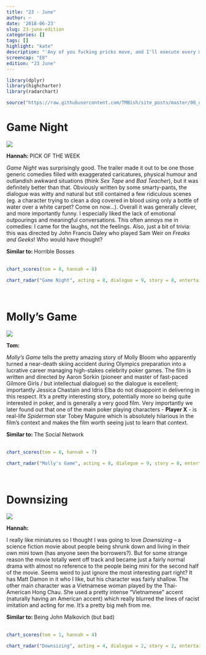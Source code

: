 ```yaml
---
title: "23 - June"
author: ~
date: '2018-06-23'
slug: 23-june-edition
categories: []
tags: []
highlight: "kate"
description: "'Any of you fucking pricks move, and I'll execute every motherfucking last one of ya!' - Annie"
screencap: "E8"
edition: "23 June"
---
```


```r
library(dplyr)
library(highcharter)
library(radarchart)

source("https://raw.githubusercontent.com/TMBish/site_posts/master/00_utilities/film-review-utils.R")
```

# Game Night

<div class = "review">

<div class = "review-left">

![](/img/films/08/game-night.png)

<b> Hannah: </b> <span class="label upper outline error"> PICK OF THE WEEK </span> <br>

*Game Night* was surprisingly good. The trailer made it out to be one those generic comedies filled with exaggerated caricatures, physical humour and outlandish awkward situations (think *Sex Tape* and *Bad Teacher*), but it was definitely better than that. Obviously written by some smarty-pants, the dialogue was witty and natural but still contained a few ridiculous scenes (eg. a character trying to clean a dog covered in blood using only a bottle of water over a white carpet? Come on now…). Overall it was generally clever, and more importantly funny. I especially liked the lack of emotional outpourings and meaningful conversations. This often annoys me in comedies: I came for the laughs, not the feelings. Also, just a bit of trivia: this was directed by John Francis Daley who played Sam Weir on *Freaks and Geeks*! Who would have thought?

</div>

<div class = "review-right">

<b> Similar to: </b> Horrible Bosses <br> <br>
<div class="ratings">
```r
chart_scores(tom = 8, hannah = 8)
```
</div>

```r
chart_radar("Game Night", acting = 8, dialogue = 9, story = 8, entertainment = 10, cinematography = 7)
```

</div>

</div>

<br>

# Molly's Game

<div class = "review">

<div class = "review-left">

![](/img/films/08/mollys-game.png)

<b> Tom: </b> <br>

*Molly's Game* tells the pretty amazing story of Molly Bloom who apparently turned a near-death skiing accident during Olympics preparation into a lucrative career managing high-stakes celebrity poker games. The film is written and directed by Aaron Sorkin (pioneer and master of fast-paced Gilmore Girls / but intellectual dialogue) so the dialogue is excellent; importantly Jessica Chastain and Idris Elba do not disappoint in delivering in this respect. It's a pretty interesting story, potentially more so being quite interested in poker, and is generally a very good film. Very importantly we later found out that one of the main poker playing characters - **Player X** - is real-life *Spiderman* star Tobey Maguire which is absolutely hilarious in the film's context and makes the film worth seeing just to learn that context.

</div>

<div class = "review-right">

<b> Similar to: </b> The Social Network <br> <br>
<div class="ratings">
```r
chart_scores(tom = 8, hannah = 7)
```
</div>

```r
chart_radar("Molly's Game", acting = 8, dialogue = 9, story = 8, entertainment = 7, cinematography = 7)
```

</div>

</div>

<br>

# Downsizing

<div class = "review">

<div class = "review-left">

![](/img/films/08/downsizing.png)

<b> Hannah: </b> <br>

I really like miniatures so I thought I was going to love *Downsizing* – a science fiction movie about people being shrunk down and living in their own mini town (has anyone seen the borrowers?). But for some strange reason the movie totally went off track and became just a fairly normal drama with almost no reference to the people being mini for the second half of the movie. Seems weird to just ignore the most interesting part right? It has Matt Damon in it who I like, but his character was fairly shallow. The other main character was a Vietnamese woman played by the Thai-American Hong Chau. She used a pretty intense "Vietnamese" accent (naturally having an American accent) which really blurred the lines of racist imitation and acting for me. It's a pretty big meh from me.

</div>

<div class = "review-right">

<b> Similar to: </b> Being John Malkovich (but bad) <br> <br>
<div class="ratings">
```r
chart_scores(tom = 1, hannah = 4)
```
</div>

```r
chart_radar("Downsizing", acting = 4, dialogue = 2, story = 2, entertainment = 2, cinematography = 4)
```

</div>

</div>

<br>
